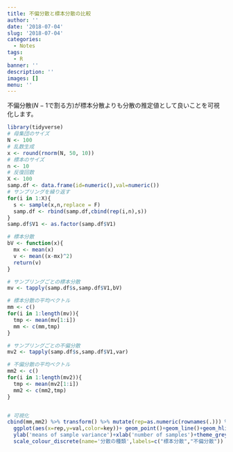 ```yaml
---
title: 不偏分散と標本分散の比較
author: ''
date: '2018-07-04'
slug: '2018-07-04'
categories:
  - Notes
tags:
  - R
banner: ''
description: ''
images: []
menu: ''
---
```


不偏分散($N-1$で割る方)が標本分散よりも分散の推定値として良いことを可視化します。

<!--more-->

```r
library(tidyverse)
# 母集団のサイズ
N <- 100
# 乱数生成
x <- round(rnorm(N, 50, 10))
# 標本のサイズ
n <- 10
# 反復回数
X <- 100
samp.df <- data.frame(id=numeric(),val=numeric())
# サンプリングを繰り返す
for(i in 1:X){
  s <- sample(x,n,replace = F)
  samp.df <- rbind(samp.df,cbind(rep(i,n),s))
}
samp.df$V1 <- as.factor(samp.df$V1)

# 標本分散
bV <- function(x){
  mx <- mean(x)
  v <- mean((x-mx)^2)
  return(v)
}

# サンプリングごとの標本分散
mv <- tapply(samp.df$s,samp.df$V1,bV)

# 標本分散の平均ベクトル
mm <- c()
for(i in 1:length(mv)){
  tmp <- mean(mv[1:i])
  mm <- c(mm,tmp)
}

# サンプリングごとの不偏分散
mv2 <- tapply(samp.df$s,samp.df$V1,var)

# 不偏分散の平均ベクトル
mm2 <- c()
for(i in 1:length(mv2)){
  tmp <- mean(mv2[1:i])
  mm2 <- c(mm2,tmp)
}


# 可視化
cbind(mm,mm2) %>% transform() %>% mutate(rep=as.numeric(rownames(.))) %>% tidyr::gather(key,val,-rep,factor_key=T) %>%
  ggplot(aes(x=rep,y=val,color=key))+ geom_point()+geom_line()+geom_hline(yintercept=bV(x),color="red")+
  ylab('means of sample variance')+xlab('number of samples')+theme_grey(base_family = "HiraKakuProN-W3")+
  scale_colour_discrete(name='分散の種類',labels=c("標本分散","不偏分散"))
```